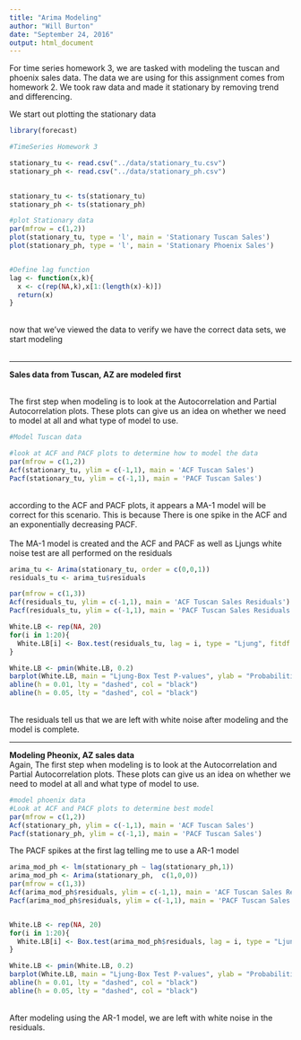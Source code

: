 ```yaml
---
title: "Arima Modeling"
author: "Will Burton"
date: "September 24, 2016"
output: html_document
---
```


For time series homework 3, we are tasked with modeling the tuscan and phoenix sales data. The data we are using for this assignment comes from homework 2. We took raw data and made it stationary by removing trend and differencing.
<br>

We start out plotting the stationary data
```r
library(forecast)

#TimeSeries Homework 3

stationary_tu <- read.csv("../data/stationary_tu.csv")
stationary_ph <- read.csv("../data/stationary_ph.csv")
  

stationary_tu <- ts(stationary_tu)
stationary_ph <- ts(stationary_ph)

#plot Stationary data
par(mfrow = c(1,2))
plot(stationary_tu, type = 'l', main = 'Stationary Tuscan Sales')
plot(stationary_ph, type = 'l', main = 'Stationary Phoenix Sales')


#Define lag function
lag <- function(x,k){
  x <- c(rep(NA,k),x[1:(length(x)-k)])
  return(x)
}

```

<br>
now that we've viewed the data to verify we have the correct data sets, we start modeling
<br> 
<br>

****


**Sales data from Tuscan, AZ are modeled first**
<br>
<br>

The first step when modeling is to look at the Autocorrelation and Partial Autocorrelation plots. These plots can give us an idea on whether we need to model at all and what type of model to use.
```r

#Model Tuscan data

#look at ACF and PACF plots to determine how to model the data
par(mfrow = c(1,2))
Acf(stationary_tu, ylim = c(-1,1), main = 'ACF Tuscan Sales')
Pacf(stationary_tu, ylim = c(-1,1), main = 'PACF Tuscan Sales')
```
<br>
according to the ACF and PACF plots, it appears a MA-1 model will be correct for this scenario. This is because
There is one spike in the ACF and an exponentially decreasing PACF.
<br>
<br>
The MA-1 model is created and the ACF and PACF as well as Ljungs white noise test are all performed on the residuals
```r
arima_tu <- Arima(stationary_tu, order = c(0,0,1))
residuals_tu <- arima_tu$residuals

par(mfrow = c(1,3))
Acf(residuals_tu, ylim = c(-1,1), main = 'ACF Tuscan Sales Residuals')
Pacf(residuals_tu, ylim = c(-1,1), main = 'PACF Tuscan Sales Residuals')

White.LB <- rep(NA, 20)
for(i in 1:20){
  White.LB[i] <- Box.test(residuals_tu, lag = i, type = "Ljung", fitdf = 1)$p.value
}

White.LB <- pmin(White.LB, 0.2)
barplot(White.LB, main = "Ljung-Box Test P-values", ylab = "Probabilities", xlab = "Lags", ylim = c(0, 0.2))
abline(h = 0.01, lty = "dashed", col = "black")
abline(h = 0.05, lty = "dashed", col = "black")
```
<br>
The residuals tell us that we are left with white noise after modeling and the model is complete.
<br>

****
 
**Modeling Pheonix, AZ sales data**
<br>
Again, The first step when modeling is to look at the Autocorrelation and Partial Autocorrelation plots. These plots can give us an idea on whether we need to model at all and what type of model to use.

```r

#model phoenix data
#Look at ACF and PACF plots to determine best model
par(mfrow = c(1,2))
Acf(stationary_ph, ylim = c(-1,1), main = 'ACF Tuscan Sales')
Pacf(stationary_ph, ylim = c(-1,1), main = 'PACF Tuscan Sales')
```

The PACF spikes at the first lag telling me to use a AR-1 model
```r
arima_mod_ph <- lm(stationary_ph ~ lag(stationary_ph,1))
arima_mod_ph <- Arima(stationary_ph,  c(1,0,0))
par(mfrow = c(1,3))
Acf(arima_mod_ph$residuals, ylim = c(-1,1), main = 'ACF Tuscan Sales Residuals')
Pacf(arima_mod_ph$residuals, ylim = c(-1,1), main = 'PACF Tuscan Sales Residuals')


White.LB <- rep(NA, 20)
for(i in 1:20){
  White.LB[i] <- Box.test(arima_mod_ph$residuals, lag = i, type = "Ljung", fitdf = 1)$p.value
}

White.LB <- pmin(White.LB, 0.2)
barplot(White.LB, main = "Ljung-Box Test P-values", ylab = "Probabilities", xlab = "Lags", ylim = c(0, 0.2))
abline(h = 0.01, lty = "dashed", col = "black")
abline(h = 0.05, lty = "dashed", col = "black")

```
<br>
After modeling using the AR-1 model, we are left with white noise in the residuals.
<br>
<br>



